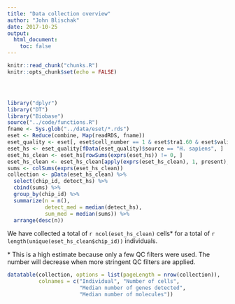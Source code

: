 ```yaml
---
title: "Data collection overview"
author: "John Blischak"
date: 2017-10-25
output:
  html_document:
    toc: false
---
```


<!-- The file analysis/chunks.R contains chunks that define default settings
shared across the workflowr files. -->
```r
knitr::read_chunk("chunks.R")
knitr::opts_chunk$set(echo = FALSE)
```

<!-- Update knitr chunk options -->
```r
```

<!-- Insert the date the file was last updated -->
```r
```

<!-- Insert the code version (Git commit SHA1) if Git repository exists and R
 package git2r is installed -->
```r
```

```r
library("dplyr")
library("DT")
library("Biobase")
source("../code/functions.R")
fname <- Sys.glob("../data/eset/*.rds")
eset <- Reduce(combine, Map(readRDS, fname))
eset_quality <- eset[, eset$cell_number == 1 & eset$tra1.60 & eset$valid_id]
eset_hs <- eset_quality[fData(eset_quality)$source == "H. sapiens", ]
eset_hs_clean <- eset_hs[rowSums(exprs(eset_hs)) != 0, ]
eset_hs_clean <- eset_hs_clean[apply(exprs(eset_hs_clean), 1, present), ]
sums <- colSums(exprs(eset_hs_clean))
collection <- pData(eset_hs_clean) %>%
  select(chip_id, detect_hs) %>%
  cbind(sums) %>%
  group_by(chip_id) %>%
  summarize(n = n(),
            detect_med = median(detect_hs),
            sum_med = median(sums)) %>%
  arrange(desc(n))
```

We have collected a total of `r ncol(eset_hs_clean)` cells\* for a total of
`r length(unique(eset_hs_clean$chip_id))` individuals.

\* This is a high estimate because only a few QC filters were used. The
number will decrease when more stringent QC filters are applied.

```r
datatable(collection, options = list(pageLength = nrow(collection)),
          colnames = c("Individual", "Number of cells",
                       "Median number of genes detected",
                       "Median number of molecules"))
```
